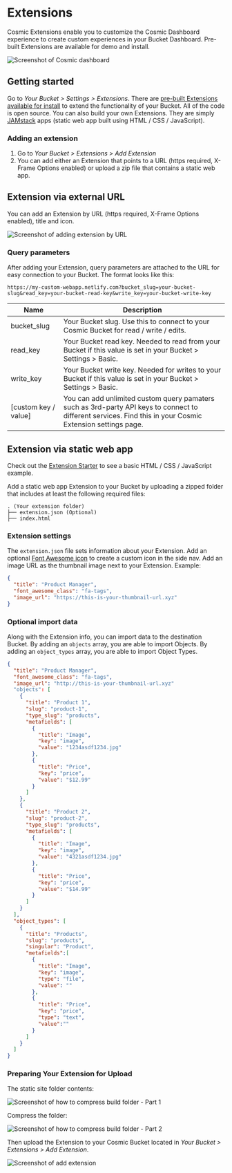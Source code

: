 # Extensions

Cosmic Extensions enable you to customize the Cosmic Dashboard experience to create custom experiences in your Bucket Dashboard.
Pre-built Extensions are available for demo and install.

![Screenshot of Cosmic dashboard](https://web-assets.cosmicjs.com/images/docs/dashboard-screenshot.jpg)

## Getting started

Go to _Your Bucket > Settings > Extensions_. There are [pre-built Extensions available for install](https://cosmicjs.com/extensions) to extend the functionality of your Bucket. All of the code is open source. You can also build your own Extensions. They are simply [JAMstack](https://jamstack.org/) apps (static web app built using HTML / CSS / JavaScript).

### Adding an extension

1. Go to _Your Bucket > Extensions > Add Extension_
1. You can add either an Extension that points to a URL (https required, X-Frame Options enabled) or upload a zip file that contains a static web app.

## Extension via external URL

You can add an Extension by URL (https required, X-Frame Options enabled), title and icon.

![Screenshot of adding extension by URL](https://web-assets.cosmicjs.com/images/docs/add-extension-url.png)

### Query parameters

After adding your Extension, query parameters are attached to the URL for easy connection to your Bucket. The format looks like this:

```
https://my-custom-webapp.netlify.com?bucket_slug=your-bucket-slug&read_key=your-bucket-read-key&write_key=your-bucket-write-key
```

| Name                 | Description                                                                                                                                                |
| -------------------- | ---------------------------------------------------------------------------------------------------------------------------------------------------------- |
| bucket_slug          | Your Bucket slug. Use this to connect to your Cosmic Bucket for read / write / edits.                                                                      |
| read_key             | Your Bucket read key. Needed to read from your Bucket if this value is set in your Bucket > Settings > Basic.                                              |
| write_key            | Your Bucket write key. Needed for writes to your Bucket if this value is set in your Bucket > Settings > Basic.                                            |
| [custom key / value] | You can add unlimited custom query pamaters such as 3rd-party API keys to connect to different services. Find this in your Cosmic Extension settings page. |

## Extension via static web app

Check out the [Extension Starter](https://github.com/cosmicjs/extension-starter) to see a basic HTML / CSS / JavaScript example.

Add a static web app Extension to your Bucket by uploading a zipped folder that includes at least the following required files:

```
. (Your extension folder)
├── extension.json (Optional)
├── index.html
```

### Extension settings

The `extension.json` file sets information about your Extension. Add an optional [Font Awesome icon](http://fontawesome.io/icons/) to create a custom icon in the side nav. Add an image URL as the thumbnail image next to your Extension. Example:

```json
{
  "title": "Product Manager",
  "font_awesome_class": "fa-tags",
  "image_url": "https://this-is-your-thumbnail-url.xyz"
}
```

### Optional import data

Along with the Extension info, you can import data to the destination Bucket. By adding an `objects` array, you are able to import Objects. By adding an `object_types` array, you are able to import Object Types.

```json
{
  "title": "Product Manager",
  "font_awesome_class": "fa-tags",
  "image_url": "http://this-is-your-thumbnail-url.xyz"
  "objects": [
    {
      "title": "Product 1",
      "slug": "product-1",
      "type_slug": "products",
      "metafields": [
        {
          "title": "Image",
          "key": "image",
          "value": "1234asdf1234.jpg"
        },
        {
          "title": "Price",
          "key": "price",
          "value": "$12.99"
        }
      ]
    },
    {
      "title": "Product 2",
      "slug": "product-2",
      "type_slug": "products",
      "metafields": [
        {
          "title": "Image",
          "key": "image",
          "value": "4321asdf1234.jpg"
        },
        {
          "title": "Price",
          "key": "price",
          "value": "$14.99"
        }
      ]
    }
  ],
  "object_types": [
    {
      "title": "Products",
      "slug": "products",
      "singular": "Product",
      "metafields":[
        {
          "title": "Image",
          "key": "image",
          "type": "file",
          "value": ""
        },
        {
          "title": "Price",
          "key": "price",
          "type": "text",
          "value":""
        }
      ]
    }
  ]
}
```

### Preparing Your Extension for Upload

The static site folder contents:

![Screenshot of how to compress build folder - Part 1](https://web-assets.cosmicjs.com/images/docs/compress-1.png)

Compress the folder:

![Screenshot of how to compress build folder - Part 2](https://web-assets.cosmicjs.com/images/docs/compress-2.png)

Then upload the Extension to your Cosmic Bucket located in _Your Bucket > Extensions > Add Extension_.

![Screenshot of add extension](https://web-assets.cosmicjs.com/images/docs/add-extension-zip.png)
